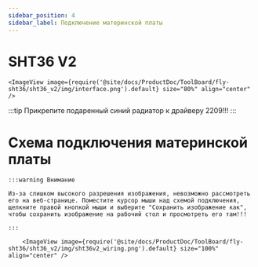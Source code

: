 ```yaml
---
sidebar_position: 4
sidebar_label: Подключение материнской платы
---
```




# SHT36 V2

    <ImageView image={require('@site/docs/ProductDoc/ToolBoard/fly-sht36/sht36_v2/img/interface.png').default} size="80%" align="center" />


:::tip
Прикрепите подаренный синий радиатор к драйверу 2209!!!
:::

# Схема подключения материнской платы

    :::warning Внимание

    Из-за слишком высокого разрешения изображения, невозможно рассмотреть его на веб-странице. Поместите курсор мыши над схемой подключения, щелкните правой кнопкой мыши и выберите "Сохранить изображение как", чтобы сохранить изображение на рабочий стол и просмотреть его там!!!

    :::

        <ImageView image={require('@site/docs/ProductDoc/ToolBoard/fly-sht36/sht36_v2/img/sht36v2_wiring.png').default} size="100%" align="center" />
